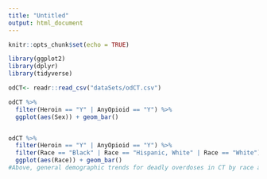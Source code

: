 ```yaml
---
title: "Untitled"
output: html_document
---
```


```r
knitr::opts_chunk$set(echo = TRUE)
```

```r
library(ggplot2)
library(dplyr)
library(tidyverse)

odCT<- readr::read_csv("dataSets/odCT.csv")

odCT %>%
  filter(Heroin == "Y" | AnyOpioid == "Y") %>%
  ggplot(aes(Sex)) + geom_bar()


odCT %>%
  filter(Heroin == "Y" | AnyOpioid == "Y") %>%
  filter(Race == "Black" | Race == "Hispanic, White" | Race == "White") %>%
  ggplot(aes(Race)) + geom_bar()
#Above, general demographic trends for deadly overdoses in CT by race and sex. 
```
